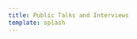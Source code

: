 ```yaml
---
title: Public Talks and Interviews
template: splash
---
```



<CardGrid>
  <LinkCard
    title="Science Series: With Science, We Live Series. Episode 2. When Robot Meets Art."
    href="https://m.youtube.com/watch?v=ZqpQbzPsEA4"
    description="July 8, 2025 &#8226; Arirang TV"
  />
<LinkCard
    title="Science Series: With Science, We Live Series, Episode 1. Coexiting with Robots."
    href="https://www.youtube.com/watch?v=AxPJxEf3ZuI"
    description="July 1, 2025 &#8226; Arirang TV"
  />

<LinkCard
    title="Vision Language Planning in Outdoor Teaming: Past, Present, and Future"
    href="https://www.youtube.com/watch?v=eXp49X2KcOg&t=2242s"
    description="Nov 22, 2024 &#8226; 2024 Raj Reddy Symposium, Carnegie Mellon University."
  />

<LinkCard
    title="Meet FRIDA: Carnegie Mellon's AI-powered drawing robot."
    href="https://www.wpxi.com/news/local/meet-frida-carnegie-mellons-ai-powered-drawing-robot/L2Q4VTMT3NDCJB6ELNIG54UOHI/"
    description="Sep 24, 2024 &#8226; WPXI-TV Channel 11."
  />
<LinkCard
    title="FRIDA: Promoting Human Creativity Using Robotics"
    href="https://www.youtube.com/watch?v=9GAWNxrGG4o/"
    description="June 2024 &#8226; World Knowledge Forum"
  />
  <LinkCard
    title="AI Revolution: Section on AI and Art"
    href="https://www.youtube.com/watch?v=c-XHU9Ibvm8&t=946s"
    description="Aug 2023 &#8226; Korean Broadcasting System (KBS) Documentary Chang."
  />
  <LinkCard
    title="Measurable Artificial Intelligence in Robotics Systems"
    href="https://www.youtube.com/watch?v=1xX2v1_S6FI/"
    description="Apr 2023 &#8226; Tartan Planning Series"
  />
<LinkCard
    title="FRIDA: Framework and Robotics Initiative for Developing Arts"
    href="https://youtu.be/ATPHmpt4JQs?feature=shared"
    description="Dec 10, 2022 &#8226; The Seventh Workshop: Can we build Baymax?, Humanoids'22."
  />
  <LinkCard
    title="Social Robot Navigation"
    href="https://www.youtube.com/watch?v=rSzUOJZUEWE/"
    description="July 2021 &#8226; RISS Community Series"
  />
  <LinkCard
    title="Core Challenges in Navigation in Human Environments"
    href="https://youtu.be/BGkRW5tH91I?feature=shared"
    description="Aug 29, 2021 &#8226; Seoul National University e-Tech Talk."
  />
  <LinkCard
    title="Core Challenges in Navigation in Human Environments"
    href="https://www.youtube.com/watch?v=iw-yfDeds80/"
    description="May 2021 &#8226; KAUST RISC Lab"
  />
</CardGrid>
